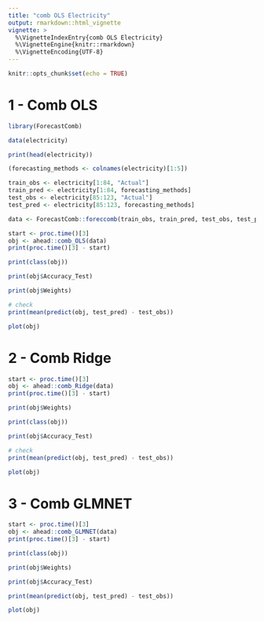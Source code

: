 ```yaml
---
title: "comb OLS Electricity"
output: rmarkdown::html_vignette
vignette: >
  %\VignetteIndexEntry{comb OLS Electricity}
  %\VignetteEngine{knitr::rmarkdown}
  %\VignetteEncoding{UTF-8}
---
```


```r
knitr::opts_chunk$set(echo = TRUE)
```

# 1 - Comb OLS  

```r
library(ForecastComb)
```

```r
data(electricity)

print(head(electricity))

(forecasting_methods <- colnames(electricity)[1:5])

train_obs <- electricity[1:84, "Actual"]
train_pred <- electricity[1:84, forecasting_methods]
test_obs <- electricity[85:123, "Actual"]
test_pred <- electricity[85:123, forecasting_methods]
```

```r
data <- ForecastComb::foreccomb(train_obs, train_pred, test_obs, test_pred)
```

```r
start <- proc.time()[3]
obj <- ahead::comb_OLS(data)
print(proc.time()[3] - start)

print(class(obj))

print(obj$Accuracy_Test)

print(obj$Weights)

# check
print(mean(predict(obj, test_pred) - test_obs))
```

```r
plot(obj)
```

# 2 - Comb Ridge

```r
start <- proc.time()[3]
obj <- ahead::comb_Ridge(data)
print(proc.time()[3] - start)
```

```r

print(obj$Weights)

print(class(obj))

print(obj$Accuracy_Test)

# check 
print(mean(predict(obj, test_pred) - test_obs))
```

```r
plot(obj)
```

# 3 - Comb GLMNET

```r
start <- proc.time()[3]
obj <- ahead::comb_GLMNET(data)
print(proc.time()[3] - start)
```

```r
print(class(obj))
```

```r
print(obj$Weights)
```


```r
print(obj$Accuracy_Test)

print(mean(predict(obj, test_pred) - test_obs))
```

```r
plot(obj)
```
